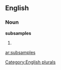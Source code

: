 ==English==

===Noun===
'''subsamples'''

# {{plural of|[[subsample]]}}

[[Category:English plurals]]

[[ar:subsamples]]